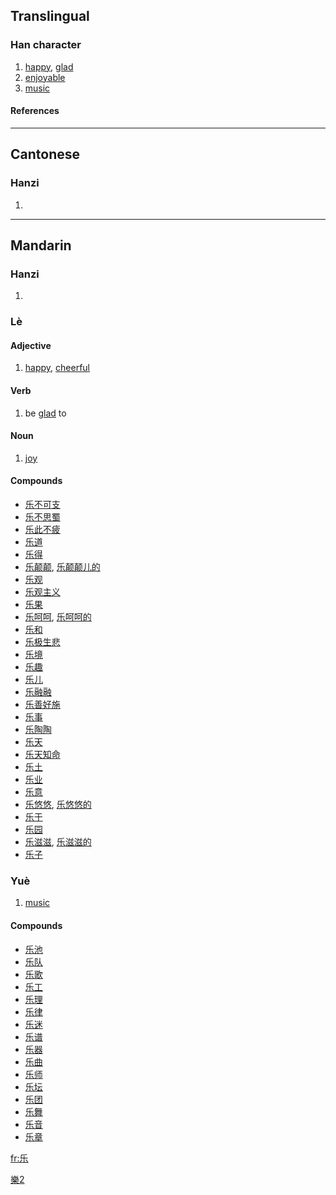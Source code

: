 {{see|樂}}<!-- may be replaced by zh-forms -->

==Translingual==
===Han character===
{{Han char|rn=4|rad=丿|as=04|sn=5|four=|canj=竹女木 (HVD)}}
# [[happy]], [[glad]]
# [[enjoyable]]
# [[music]]
====References====
{{Han ref|kx=0082.131|hdz=10037.050|uh=4E50|ud=20048}}
----
==Cantonese==
===Hanzi===
{{yue-hanzi|jyut=|y=lok6, ngok6}}
# {{defn|Cantonese}}
----
==Mandarin==
===Hanzi===
{{cmn-hanzi|tra=樂|pin=[[lè]] (le4), [[yuè]] (yue4)|wg=le<sup>4</sup>}}
# {{defn|Mandarin}}

===Lè===
====Adjective====
#[[happy]], [[cheerful]]
====Verb====
#be [[glad]] to

====Noun====
# [[joy]]

====Compounds====
*[[乐不可支]]
*[[乐不思蜀]]
*[[乐此不疲]]
*[[乐道]]
*[[乐得]]
*[[乐颠颠]], [[乐颠颠儿的]]
*[[乐观]]
*[[乐观主义]]
*[[乐果]]
*[[乐呵呵]], [[乐呵呵的]]
*[[乐和]]
*[[乐极生悲]]
*[[乐境]]
*[[乐趣]]
*[[乐儿]]
*[[乐融融]]
*[[乐善好施]]
*[[乐事]]
*[[乐陶陶]]
*[[乐天]]
*[[乐天知命]]
*[[乐土]]
*[[乐业]]
*[[乐意]]
*[[乐悠悠]], [[乐悠悠的]]
*[[乐于]]
*[[乐园]]
*[[乐滋滋]], [[乐滋滋的]]
*[[乐子]]

===Yuè===
#[[music]]

====Compounds====
*[[乐池]]
*[[乐队]]
*[[乐歌]]
*[[乐工]]
*[[乐理]]
*[[乐律]]
*[[乐迷]]
*[[乐谱]]
*[[乐器]]
*[[乐曲]]
*[[乐师]]
*[[乐坛]]
*[[乐团]]
*[[乐舞]]
*[[乐音]]
*[[乐章]]




[[fr:乐]]

[[Category:CJKV characters simplified differently in Japan and China|樂2]]